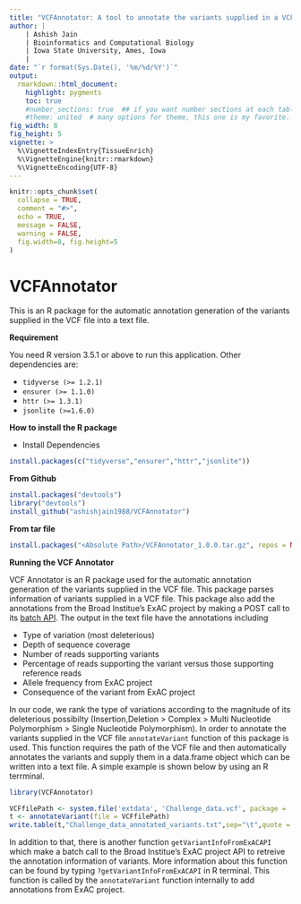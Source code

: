 ```yaml
---
title: "VCFAnnotator: A tool to annotate the variants supplied in a VCF file"
author: |
    | Ashish Jain
    | Bioinformatics and Computational Biology
    | Iowa State University, Ames, Iowa
    | 
date: "`r format(Sys.Date(), '%m/%d/%Y')`"
output: 
  rmarkdown::html_document:
    highlight: pygments
    toc: true
    #number_sections: true  ## if you want number sections at each table header
    #theme: united  # many options for theme, this one is my favorite.
fig_width: 8 
fig_height: 5 
vignette: >
  %\VignetteIndexEntry{TissueEnrich}
  %\VignetteEngine{knitr::rmarkdown}
  %\VignetteEncoding{UTF-8}
---
```


```r
knitr::opts_chunk$set(
  collapse = TRUE,
  comment = "#>",
  echo = TRUE,
  message = FALSE,
  warning = FALSE,
  fig.width=8, fig.height=5
)
```

# VCFAnnotator
This is an R package for the automatic annotation generation of the variants supplied in the VCF file into a text file.

**Requirement**

You need R version 3.5.1 or above to run this application. Other dependencies are:

* `tidyverse (>= 1.2.1)`
* `ensurer (>= 1.1.0)`
* `httr (>= 1.3.1)`
* `jsonlite (>=1.6.0)`

**How to install the R package**

* Install Dependencies

```r
install.packages(c("tidyverse","ensurer","httr","jsonlite"))
```

**From Github**

```r
install.packages("devtools")
library("devtools")
install_github("ashishjain1988/VCFAnnotator")
```


**From tar file**

```r
install.packages("<Absolute Path>/VCFAnnotator_1.0.0.tar.gz", repos = NULL)
```

**Running the VCF Annotator**

VCF Annotator is an R package used for the automatic annotation generation of the variants supplied in the VCF file. This package parses information of variants supplied in a VCF file. This package also add the annotations from the Broad Institue's ExAC project by making a POST call to its [batch API](http://exac.hms.harvard.edu/rest/bulk/variant). The output in the text file have the annotations including 

* Type of variation (most deleterious)
* Depth of sequence coverage
* Number of reads supporting variants
* Percentage of reads supporting the variant versus those supporting reference reads
* Allele frequency from ExAC project
* Consequence of the variant from ExAC project

In our code, we rank the type of variations according to the magnitude of its deleterious possibilty (Insertion,Deletion > Complex > Multi Nucleotide Polymorphism > Single Nucleotide Polymorphism). In order to annotate the variants supplied in the VCF file `annotateVariant` function of this package is used. This function requires the path of the VCF file and then automatically annotates the variants and supply them in a data.frame object which can be written into a text file. A simple example is shown below by using an R terrminal.

```r
library(VCFAnnotator)

VCFfilePath <- system.file('extdata', 'Challenge_data.vcf', package = 'VCFAnnotator')
t <- annotateVariant(file = VCFfilePath)
write.table(t,"Challenge_data_annotated_variants.txt",sep="\t",quote = F,row.names = F)
```
In addition to that, there is another function `getVariantInfoFromExACAPI` which make a batch call to the Broad Institue's ExAC project API to retreive the annotation information of variants. More information about this function can be found by typing `?getVariantInfoFromExACAPI` in R terminal. This function is called by the `annotateVariant` function internally to add annotations from ExAC project.
